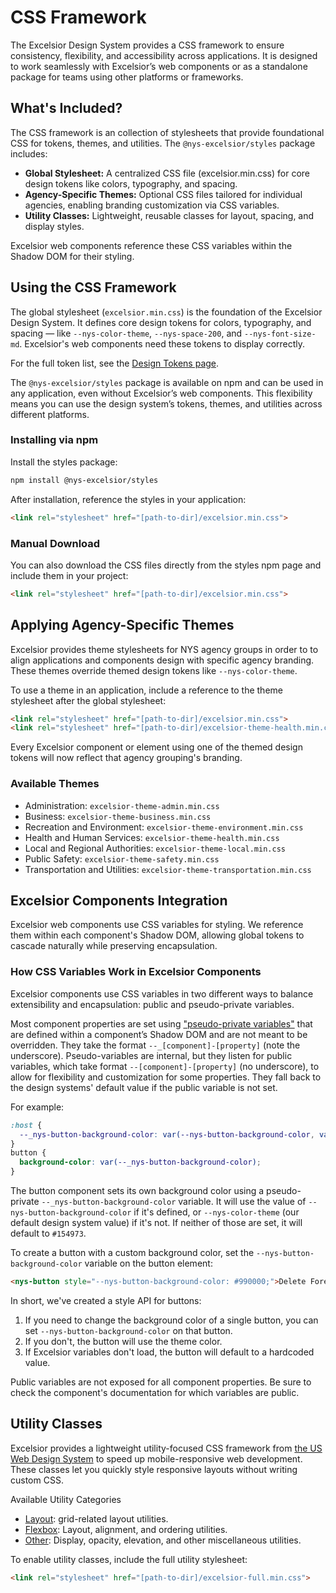 
<Meta title="Styles" />

# CSS Framework

The Excelsior Design System provides a CSS framework to ensure consistency, flexibility, and accessibility across applications. It is designed to work seamlessly with Excelsior’s web components or as a standalone package for teams using other platforms or frameworks.

## What's Included?

The CSS framework is an collection of stylesheets that provide foundational CSS for tokens, themes, and utilities. The `@nys-excelsior/styles` package includes:
  - **Global Stylesheet:** A centralized CSS file (excelsior.min.css) for core design tokens like colors, typography, and spacing.
  - **Agency-Specific Themes:** Optional CSS files tailored for individual agencies, enabling branding customization via CSS variables.
  - **Utility Classes:** Lightweight, reusable classes for layout, spacing, and display styles.

Excelsior web components reference these CSS variables within the Shadow DOM for their styling.

## Using the CSS Framework

The global stylesheet (`excelsior.min.css`) is the foundation of the Excelsior Design System. It defines core design tokens for colors, typography, and spacing — like `--nys-color-theme`, `--nys-space-200`, and `--nys-font-size-md`. Excelsior's web components need these tokens to display correctly.

For the full token list, see the [Design Tokens page](?path=/docs/design-tokens--docs).

The `@nys-excelsior/styles` package is available on npm and can be used in any application, even without Excelsior’s web components. This flexibility means you can use the design system’s tokens, themes, and utilities across different platforms.

### Installing via npm

Install the styles package:

``` bash 
npm install @nys-excelsior/styles
```

After installation, reference the styles in your application:

```html
<link rel="stylesheet" href="[path-to-dir]/excelsior.min.css"> 
```

### Manual Download

You can also download the CSS files directly from the styles npm page and include them in your project:

```html
<link rel="stylesheet" href="[path-to-dir]/excelsior.min.css">
```

##  Applying Agency-Specific Themes

Excelsior provides theme stylesheets for NYS agency groups in order to to align applications and components design with specific agency branding. These themes override themed design tokens like `--nys-color-theme`.

To use a theme in an application, include a reference to the theme stylesheet after the global stylesheet:

``` html
<link rel="stylesheet" href="[path-to-dir]/excelsior.min.css">
<link rel="stylesheet" href="[path-to-dir]/excelsior-theme-health.min.css">
```

Every Excelsior component or element using one of the themed design tokens will now reflect that agency grouping's branding.

### Available Themes

- Administration: `excelsior-theme-admin.min.css`
- Business: `excelsior-theme-business.min.css`
- Recreation and Environment: `excelsior-theme-environment.min.css`
- Health and Human Services: `excelsior-theme-health.min.css`
- Local and Regional Authorities: `excelsior-theme-local.min.css`
- Public Safety: `excelsior-theme-safety.min.css`
- Transportation and Utilities: `excelsior-theme-transportation.min.css`

## Excelsior Components Integration

Excelsior web components use CSS variables for styling. We reference them within each component's Shadow DOM, allowing global tokens to cascade naturally while preserving encapsulation.

### How CSS Variables Work in Excelsior Components

Excelsior components use CSS variables in two different ways to balance extensibility and encapsulation: public and pseudo-private variables.

Most component properties are set using ["pseudo-private variables"](https://youtu.be/ZuZizqDF4q8?t=711) that are defined within a component’s Shadow DOM and are not meant to be overridden. They take the format `--_[component]-[property]` (note the underscore). Pseudo-variables are internal, but they listen for public variables, which take format `--[component]-[property]` (no underscore), to allow for flexibility and customization for some properties. They fall back to the design systems' default value if the public variable is not set.

For example:

``` css
:host { 
  --_nys-button-background-color: var(--nys-button-background-color, var(--nys-color-theme, #154973;)); 
}
button { 
  background-color: var(--_nys-button-background-color); 
}
```

The button component sets its own background color using a pseudo-private `--_nys-button-background-color` variable. It will use the value of `--nys-button-background-color` if it's defined, or `--nys-color-theme` (our default design system value) if it's not. If neither of those are set, it will default to `#154973`.

To create a button with a custom background color, set the `--nys-button-background-color` variable on the button element:

``` html
<nys-button style="--nys-button-background-color: #990000;">Delete Forever</button>
```

In short, we've created a style API for buttons:

1. If you need to change the background color of a single button, you can set `--nys-button-background-color` on that button.
2. If you don't, the button will use the theme color.
3. If Excelsior variables don't load, the button will default to a hardcoded value.

Public variables are not exposed for all component properties. Be sure to check the component's documentation for which variables are public.

## Utility Classes

Excelsior provides a lightweight utility-focused CSS framework from [the US Web Design System](https://designsystem.digital.gov/utilities/) to speed up mobile-responsive web development. These classes let you quickly style responsive layouts without writing custom CSS.

Available Utility Categories
- [Layout](?path=/docs/layout-grid--docs): grid-related layout utilities.
- [Flexbox](?path=/docs/flexbox--docs): Layout, alignment, and ordering utilities.
- [Other](?path=/docs/utilities--docs): Display, opacity, elevation, and other miscellaneous utilities.

To enable utility classes, include the full utility stylesheet:

```html
<link rel="stylesheet" href="[path-to-dir]/excelsior-full.min.css">
```
